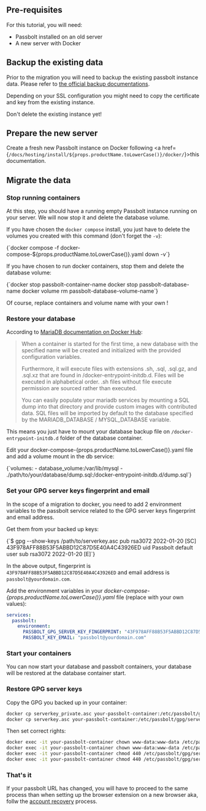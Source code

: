 
## Pre-requisites

For this tutorial, you will need:
- Passbolt installed on an old server
- A new server with Docker

## Backup the existing data

Prior to the migration you will need to backup the existing passbolt instance data. Please refer to [the official backup documentations](/hosting/backup/).

Depending on your SSL configuration you might need to copy the certificate and key from the existing instance.

Don't delete the existing instance yet!

## Prepare the new server
Create a fresh new Passbolt instance on Docker following <a href={`/docs/hosting/install/${props.productName.toLowerCase()}/docker/`}>this documentation</a>.

## Migrate the data

### Stop running containers

At this step, you should have a running empty Passbolt instance running on your server. We will now stop it and delete the database volume.

If you have chosen the `docker compose` install, you just have to delete the volumes you created with this command (don't forget the `-v`):

<CodeBlock>
    {`docker compose -f docker-compose-${props.productName.toLowerCase()}.yaml down -v`}
</CodeBlock>

If you have chosen to run docker containers, stop them and delete the database volume:

<CodeBlock>
{`docker stop passbolt-container-name
docker stop passbolt-database-name
docker volume rm passbolt-database-volume-name`}
</CodeBlock>

Of course, replace containers and volume name with your own !

### Restore your database

According to [MariaDB documentation on Docker Hub](https://hub.docker.com/_/mariadb):

> When a container is started for the first time, a new database with the specified name will be created and initialized with the provided configuration variables.
>
> Furthermore, it will execute files with extensions .sh, .sql, .sql.gz, and .sql.xz that are found in /docker-entrypoint-initdb.d. Files will be executed in alphabetical order. .sh files without file execute permission are sourced rather than executed.
>
> You can easily populate your mariadb services by mounting a SQL dump into that directory and provide custom images with contributed data. SQL files will be imported by default to the database specified by the MARIADB_DATABASE / MYSQL_DATABASE variable.

This means you just have to mount your database backup file on `/docker-entrypoint-initdb.d` folder of the database container.

<p>Edit your docker-compose-{props.productName.toLowerCase()}.yaml file and add a volume mount in the db service:</p>

<CodeBlock>
{`volumes:
  - database_volume:/var/lib/mysql
  - ./path/to/your/database/dump.sql:/docker-entrypoint-initdb.d/dump.sql`}
</CodeBlock>

### Set your GPG server keys fingerprint and email

In the scope of a migration to docker, you need to add 2 environment variables to the passbolt service
related to the GPG server keys fingerprint and email address.

Get them from your backed up keys:

<CodeBlock>
{`$ gpg --show-keys /path/to/serverkey.asc
pub   rsa3072 2022-01-20 [SC]
      43F978AFF88B53F5ABBD12C87D5E40A4C43926ED
uid                      Passbolt default user <passbolt@yourdomain.com>
sub   rsa3072 2022-01-20 [E]`}
</CodeBlock>

In the above output, fingerprint is `43F978AFF88B53F5ABBD12C87D5E40A4C43926ED` and email address is `passbolt@yourdomain.com`.

<p>Add the environment variables in your <i>docker-compose-{props.productName.toLowerCase()}.yaml</i> file (replace with your own values):</p>

```yaml
services:
  passbolt:
    environment:
      PASSBOLT_GPG_SERVER_KEY_FINGERPRINT: "43F978AFF88B53F5ABBD12C87D5E40A4C43926ED"
      PASSBOLT_KEY_EMAIL: "passbolt@yourdomain.com"
```

### Start your containers

You can now start your database and passbolt containers, your database will be restored at the database container start.

### Restore GPG server keys

Copy the GPG you backed up in your container:

```bash
docker cp serverkey_private.asc your-passbolt-container:/etc/passbolt/gpg/serverkey_private.asc
docker cp serverkey.asc your-passbolt-container:/etc/passbolt/gpg/serverkey.asc
```

Then set correct rights:

```bash
docker exec -it your-passbolt-container chown www-data:www-data /etc/passbolt/gpg/serverkey.asc
docker exec -it your-passbolt-container chown www-data:www-data /etc/passbolt/gpg/serverkey_private.asc
docker exec -it your-passbolt-container chmod 440 /etc/passbolt/gpg/serverkey.asc
docker exec -it your-passbolt-container chmod 440 /etc/passbolt/gpg/serverkey_private.asc
```

### That's it

If your passbolt URL has changed, you will have to proceed to the same process than when setting up the browser
extension on a new browser aka, follw the [account recovery](/user/quickstart/browser/setup-on-another-machine/) process.
